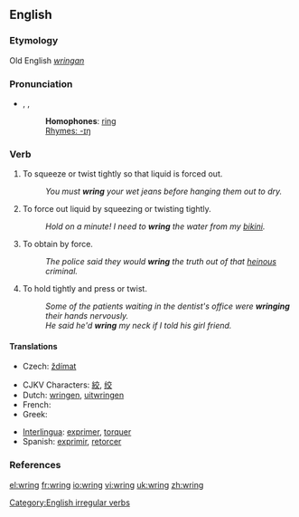 ==English==

===Etymology===
Old English ''[[wringan]]''

===Pronunciation===
*{{AHD|rĭng}}, {{IPA|/ɹɪŋ/}}, {{SAMPA|/rIN/}}
*: '''Homophones''': [[ring]]
*: [[Rhymes:English:-ɪŋ|Rhymes: -ɪŋ]]

===Verb===
{{en-verb|wrings|wringing|wrung}}

# To squeeze or twist tightly so that liquid is forced out.
#: ''You must '''wring''' your wet jeans before hanging them out to dry.''
# To force out liquid by squeezing or twisting tightly.
#: ''Hold on a minute! I need to '''wring''' the water from my [[bikini]].''
# To obtain by force.
#: ''The police said they would '''wring''' the truth out of that [[heinous]] criminal.''
# To hold tightly and press or twist.
#: ''Some of the patients waiting in the dentist's office were '''wringing''' their hands nervously.''
#: ''He said he'd '''wring''' my neck if I told his girl friend.''

====Translations====
{{trans-top|to squeeze or twist tightly so that liquid is forced out}}
*Czech: [[ždímat]]
{{trans-mid}}
{{trans-bottom}}

{{top}}
*CJKV Characters: [[絞]], [[绞]]
*Dutch: [[wringen]], [[uitwringen]]
*French: {{trad|fr|tordre}}
*Greek: {{trad|el|στείβω}}
{{mid}}
*[[Interlingua]]: [[exprimer]], [[torquer]]
*Spanish: [[exprimir]], [[retorcer]]
{{bottom}}

===References===
{{R:Century 1911}}
{{R:Webster 1913}}

[[Category:English irregular verbs]]

[[el:wring]]
[[fr:wring]]
[[io:wring]]
[[vi:wring]]
[[uk:wring]]
[[zh:wring]]